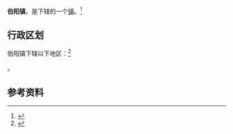 {{中国乡级行政区
|景观照片文件名 = 
|景观照片描述 = 
|汉语拼音 = 
|其他语言 = 
|其他语言名称 = 
|旧称 = 
|地名出处 = 
|位置图文件名 = 
|位置图描述 = 
|自定义图片= 
|建置时间 = 
|政府驻地 = 
|毗邻 = 
|总面积 = 
|总人口 = 
|总人口年份 = 
|户籍人口 = 
|户籍人口年份 = 
|常住人口 = 
|常住人口年份 = 
|人口密度 = 
|GDP = 
|GDP年份 = 
|邮政编码 = 
|电话区号 = 938
|官方网站 = 
|网站名称 = 
|62/05/03/109/000}}

'''伯阳镇'''，是{{PRC admin/fullname|62/05/03/109/000|3}}下辖的一个[[行政建制镇|镇]]。<ref>{{PRC admin/ref sgc|{{PRC admin/parent|62/05/03/109/000}}}}</ref>

== 行政区划 ==

伯阳镇下辖以下地区：<ref>{{PRC admin/ref sgc|62/05/03/109/000}}</ref>

{{PRC admin/children|62/05/03/109/000}}。

== 参考资料 ==

{{reflist}}

{{行政区划小作品}}
{{PRC admin/navcat|62/05/03/109/000}}